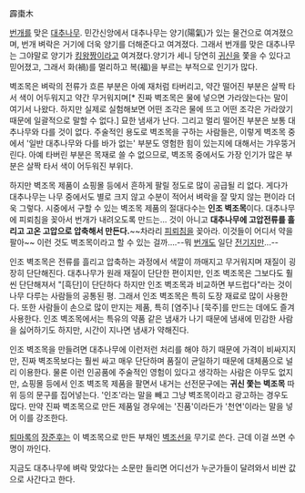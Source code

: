 霹棗木

[[번개]]를 맞은 [[대추나무]]. 민간신앙에서 대추나무는 양기(陽氣)가 있는 물건으로 여겨졌으며, 번개 벼락은 거기에 더욱 양기를 더해준다고 여겨졌다. 그래서 번개를 맞은 대추나무는 그야말로 양기가 [[킹왕짱]]이라고 여겨졌다.양기가 세니 당연히 [[귀신]]을 쫓을 수 있다고 믿어졌고, 그래서 화(禍)를 멀리하고 복(福)을 부르는 부적으로 인기가 많다.

벽조목은 벼락의 전류가 흐른 부분은 아예 재처럼 타버리고, 약간 떨어진 부분은 살짝 타서 색이 어두워지고 약간 무거워지며[* 진짜 벽조목은 물에 넣으면 가라앉는다는 말이 여기서 나왔다. 하지만 실제로 실험해보면 어떤 조각은 물에 뜨고 어떤 조각은 가라앉기 때문에 일괄적으로 말할 수 없다.] 묘한 냄새가 난다. 그리고 멀리 떨어진 부분은 보통 대추나무와 다를 것이 없다. 주술적인 용도로 벽조목을 구하는 사람들은, 이렇게 벽조목 중에서 '일반 대추나무와 다를 바가 없는' 부분도 영험한 힘이 있는지에 대해서는 갸우뚱거린다. 아예 타버린 부분은 목재로 쓸 수 없으므로, 벽조목 중에서도 가장 인기가 많은 부분은 살짝 타서 색이 어두워진 부위다.

하지만 벽조목 제품이 쇼핑몰 등에서 흔하게 팔릴 정도로 많이 공급될 리 없다. 게다가 대추나무는 나무 중에서도 별로 크지 않고 수분이 적어서 벼락을 잘 맞지 않는 편이라 더욱 그렇다. 시중에서 구할 수 있는 벽조목 제품의 절대다수는 '''인조 벽조목'''이다. 대추나무에 피뢰침을 꽂아서 번개가 내려오도록 만드는… 것이 아니고 '''대추나무에 고압전류를 흘리고 고온 고압으로 압축해서 만든다.'''~~차라리 [[피뢰침]]을 꽂아라. 이것들이 어디서 약을 팔아~~ 이런 것도 벽조목이라고 할 수 있는 걸까….--뭐 [[번개]]도 일단 [[전기]]지만...--  

인조 벽조목은 전류를 흘리고 압축하는 과정에서 색깔이 까매지고 무거워지며 재질이 굉장히 단단해진다. 대추나무가 원래 재질이 단단한 편이지만, 인조 벽조목은 그보다도 훨씬 단단해져서 "[흑단]이 단단하다 하지만 인조 벽조목과 비교하면 부드럽다"라는 것이 나무 다루는 사람들의 공통된 평. 그래서 인조 벽조목은 특히 도장 재료로 많이 사용한다. 또한 사람들이 손으로 많이 만지는 제품, 특히 [염주]나 [묵주]를 만드는 데에도 즐겨 사용한다. 인조 벽조목에서는 특유의 약품 같은 냄새가 나기 때문에 냄새에 민감한 사람을  싫어하기도 하지만, 시간이 지나면 냄새가 약해진다. 

인조 벽조목을 만들려면 대추나무에 이런저런 처리를 해야 하기 때문에 가격이 비싸지지만, 진짜 벽조목보다는 훨씬 싸고 매우 단단하며 품질이 균일하기 때문에 대체품으로 널리 이용한다. 물론 이런 인공품에 주술적인 영험이 있다고 생각하는 사람은 아무도 없지만, 쇼핑몰 등에서 인조 벽조목 제품을 팔면서 내거는 선전문구에는 '''귀신 쫓는 벽조목''' 따위 등의 문구를 집어넣는다. '인조'라는 말을 빼고 그냥 벽조목이라고 광고하는 경우도 많다. 만약 진짜 벽조목으로 만든 제품일 경우에는 '진품'이라든가 '천연'이라는 말을 넣어 이를 강조한다. 

[[퇴마록]]의 [[장준후]]는 이 벽조목으로 만든 부채인 [[벽조선]]을 무기로 쓴다. 근데 이걸 쓰면 수명이 까인다.

지금도 대추나무에 벼락 맞았다는 소문만 들리면 어디선가 누군가들이 달려와서 비싼 값으로 사간다고 한다. 

